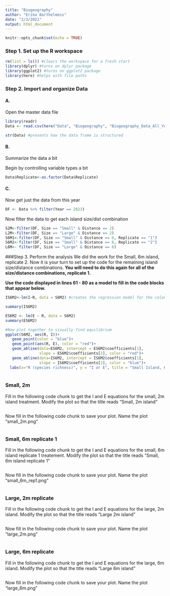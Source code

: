```yaml
---
title: "Biogeography"
author: "Erika Barthelmess"
date: "2/3/2021"
output: html_document
---
```


```r
knitr::opts_chunk$set(echo = TRUE)
```
### Step 1. Set up the R workspace

```r
rm(list = ls()) #clears the workspace for a fresh start
library(dplyr) #turns on dplyr package
library(ggplot2) #turns on ggplot2 package
library(here) #helps with file paths
```

### Step 2. Import and organize Data

#### A.
Open the master data file

```r
library(readr)
Data <- read.csv(here("Data", "Biogeography", "Biogeography_Data_All_Years.csv"), stringsAsFactors = T)

str(Data) #presents how the data frame is structured
```
#### B. 
Summarize the data a bit

Begin by controlling variable types a bit
```r
Data$Replicate<-as.factor(Data$Replicate)
```

#### C. 
Now get just the data from this year
```r
DF <- Data %>% filter(Year == 2023)
```

Now filter the data to get each island size/dist combination

```r
S2M<-filter(DF, Size == "Small" & Distance == 2)
L2M<-filter(DF, Size == "Large" & Distance == 2)
S6M1<-filter(DF, Size == "Small" & Distance == 6, Replicate == "1")
S6M2<-filter(DF, Size == "Small" & Distance == 6, Replicate == "2")
L6M<- filter(DF, Size == "Large" & Distance == 6)

```
###Step 3. Perform the analysis
We did the work for the Small, 6m island, replicate 2. Now it is your turn to set up the code for the remaining island size/distance combinations.
**You will need to do this again for all of the size/distance combinations, replicate 1.**

**Use the code displayed in lines 61 - 80 as a model to fill in the code blocks that appear below.**

```r
IS6M2<-lm(I~R, data = S6M2) #creates the regression model for the colonization (I) vs. R for the Small (S), 6m (6M) island, replicate 2.

summary(IS6M2)

ES6M2 <- lm(E ~ R, data = S6M2)
summary(ES6M2)

#Now plot together to visually find equilibrium 
ggplot(S6M2, aes(R, I))+
   geom_point(color = "blue")+
   geom_point(aes(R, E), color = "red")+
   geom_abline(data=ES6M2, intercept = ES6M2$coefficients[1], 
               slope = ES6M2$coefficients[2], color = "red")+
   geom_abline(data=IS6M2, intercept = IS6M2$coefficients[1], 
               slope = IS6M2$coefficients[2], color = "blue")+
  labs(x="R (species richness)", y = "I or E", title = "Small Island, 6 m, replicate 2")
  
```

### Small, 2m
Fill in the following code chunk to get the I and E equations for the small, 2m island treatment. Modify the plot so that the title reads "Small, 2m island"

```r

```

Now fill in the following code chunk to save your plot. Name the plot "small_2m.png"
```r

```

### Small, 6m replicate 1
Fill in the following code chunk to get the I and E equations for the small, 6m island replicate 1 treatement. Modify the plot so that the title reads "Small, 6m island replicate 1"

```r

```

Now fill in the following code chunk to save your plot. Name the plot "small_6m_rep1.png"
```r

```

### Large, 2m replicate
Fill in the following code chunk to get the I and E equations for the large, 2m island. Modify the plot so that the title reads "Large 2m island"

```r

```

Now fill in the following code chunk to save your plot. Name the plot "large_2m.png"
```r

```

### Large, 6m replicate
Fill in the following code chunk to get the I and E equations for the large, 6m island. Modify the plot so that the title reads "Large 6m island"

```r

```

Now fill in the following code chunk to save your plot. Name the plot "large_6m.png"
```r

```


